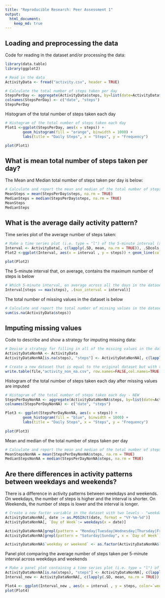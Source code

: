 ```yaml
---
title: "Reproducible Research: Peer Assessment 1"
output: 
  html_document:
    keep_md: true
---
```



## Loading and preprocessing the data

Code for reading in the dataset and/or processing the data:

```r
library(data.table)
library(ggplot2)

# Read in the data
ActivityData <- fread("activity.csv", header = TRUE)

# Calculate the total number of steps taken per day
StepsPerDay <- aggregate(ActivityData$steps, by=list(date=ActivityData$date), FUN=sum)
colnames(StepsPerDay) <- c("date", "steps")
StepsPerDay
```

Histogram of the total number of steps taken each day

```r

# Histogram of the total number of steps taken each day
Plot1 <-ggplot(StepsPerDay, aes(x = steps)) +
        geom_histogram(fill = "orange", binwidth = 1000) +
        labs(title = "Daily Steps", x = "Steps", y = "Frequency")

plot(Plot1)

```

## What is mean total number of steps taken per day?

The Mean and Median total number of steps taken per day is below:

```r

# Calculate and report the mean and median of the total number of steps taken per day
MeanSteps = mean(StepsPerDay$steps, na.rm = TRUE)
MedianSteps = median(StepsPerDay$steps, na.rm = TRUE)
MeanSteps
MedianSteps

```


## What is the average daily activity pattern?

Time series plot of the average number of steps taken:

```r
# Make a time series plot (i.e. type = "l") of the 5-minute interval (x-axis) and the average number of steps taken, averaged across all days (y-axis)
Interval <- ActivityData[, c(lapply(.SD, mean, na.rm = TRUE)), .SDcols = c("steps"), by = .(interval)] 
Plot2 <-ggplot(Interval, aes(x = interval , y = steps)) + geom_line(color="green", size=1) + labs(title = "Avg. Daily Steps", x = "Interval", y = "Avg. Steps per day")

plot(Plot2)

```

The 5-minute interval that, on average, contains the maximum number of steps is below

```r

# Which 5-minute interval, on average across all the days in the dataset, contains the maximum number of steps?
Interval[steps == max(steps), .(max_interval = interval)]

```

The total number of missing values in the dataset is below

```r

# Calculate and report the total number of missing values in the dataset (i.e. the total number of rows with NA\color{red}{\verb|NA|}NAs)
sum(is.na(ActivityData$steps))
```



## Imputing missing values

Code to describe and show a strategy for imputing missing data:

```r
# Devise a strategy for filling in all of the missing values in the dataset: fill in using median
ActivityDataNonNA <- ActivityData
ActivityDataNonNA[is.na(steps), "steps"] <- ActivityDataNonNA[, c(lapply(.SD, median, na.rm = TRUE)), .SDcols = c("steps")]

# Create a new dataset that is equal to the original dataset but with the missing data filled in.
write.table(file,"activity_non_na.csv", row.names=FALSE,col.names=TRUE,sep=",")

```

Histogram of the total number of steps taken each day after missing values are imputed

```r

# Histogram of the total number of steps taken each day - NEW
StepsPerDayNonNA <- aggregate(ActivityDataNonNA$steps, by=list(date=ActivityDataNonNA$date), FUN=sum)
colnames(StepsPerDayNonNA) <- c("date", "steps")

Plot3 <- ggplot(StepsPerDayNonNA, aes(x = steps)) +
        geom_histogram(fill = "blue", binwidth = 1000) +
        labs(title = "Daily Steps", x = "Steps", y = "Frequency")
        
plot(Plot3)

```

Mean and median of the total number of steps taken per day

```r

# Calculate and report the mean and median of the total number of steps taken per day - NEW
MeanStepsNonNA = mean(StepsPerDayNonNA$steps, na.rm = TRUE)
MedianStepsNonNA = median(StepsPerDayNonNA$steps, na.rm = TRUE)

```

## Are there differences in activity patterns between weekdays and weekends?


There is a difference in activity patterns between weekdays and weekends. On weekdays, the number of steps is higher and the interval is shorter. On Weekends, the number of steps is lower and the interval is longer.

```r

# Create a new factor variable in the dataset with two levels - "weekday" and "weekend" indicating whether a given date is a weekday or weekend day.
ActivityDataNonNA[, date := as.POSIXct(date, format = "%Y-%m-%d")]
ActivityDataNonNA[, `Day of Week`:= weekdays(x = date)]

ActivityDataNonNA[grepl(pattern = "Monday|Tuesday|Wednesday|Thursday|Friday", x = `Day of Week`), "weekday or weekend"] <- "weekday"
ActivityDataNonNA[grepl(pattern = "Saturday|Sunday", x = `Day of Week`), "weekday or weekend"] <- "weekend"

ActivityDataNonNA$`weekday or weekend` <- as.factor(ActivityDataNonNA$`weekday or weekend`)   

```

Panel plot comparing the average number of steps taken per 5-minute interval across weekdays and weekends

```r

# Make a panel plot containing a time series plot (i.e. type = "l") of the 5-minute interval (x-axis) and the average number of steps taken, averaged across all weekday days or weekend days (y-axis)
ActivityDataNonNA[is.na(steps), "steps"] <- ActivityDataNonNA[, c(lapply(.SD, median, na.rm = TRUE)), .SDcols = c("steps")]
Interval_new <- ActivityDataNonNA[, c(lapply(.SD, mean, na.rm = TRUE)), .SDcols = c("steps"), by = .(interval, `weekday or weekend`)] 

Plot4 <- ggplot(Interval_new , aes(x = interval , y = steps, color=`weekday or weekend`)) + geom_line() + labs(title = "Avg. Daily Steps", x = "Interval", y = "No. of Steps") + facet_wrap(~`weekday or weekend` , ncol = 1, nrow=2)
plot(Plot4)
```
